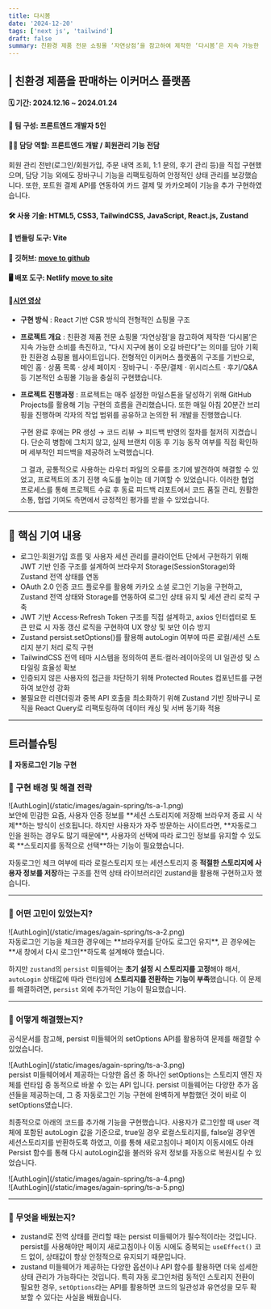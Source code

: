 ```yaml
---
title: 다시봄
date: '2024-12-20'
tags: ['next js', 'tailwind']
draft: false
summary: 친환경 제품 전문 쇼핑몰 ‘자연상점’을 참고하여 제작한 ‘다시봄’은 지속 가능한 소비를 촉진하고, “다시 지구에 봄이 오길 바란다”는 의미를 담아 기획한 친환경 쇼핑몰 웹 서비스입니다. 전형적인 이커머스 플랫폼의 구조를 기반으로, 기본적인 쇼핑몰 기능을 충실히 구현했습니다.
---
```


## | 친환경 제품을 판매하는 이커머스 플랫폼

#### 🗓️ 기간: 2024.12.16 ~ 2024.01.24

#### 👥 팀 구성: 프론트엔드 개발자 5인

#### 👩‍💻 담당 역할: 프론트엔드 개발 / 회원관리 기능 전담

회원 관리 전반(로그인/회원가입, 주문 내역 조회, 1:1 문의, 후기 관리 등)을 직접 구현했으며, 담당 기능 외에도 장바구니 기능을
리팩토링하여 안정적인 상태 관리를 보강했습니다. 또한, 포트원 결제 API를 연동하여 카드 결제 및 카카오페이 기능을 추가 구현하였습니다.

#### 🛠️ 사용 기술: HTML5, CSS3, TailwindCSS, JavaScript, React.js, Zustand

#### 💐 번들링 도구: Vite

#### 🌿 깃허브: [move to github](https://github.com/jyungx2/againSpring_refactor)

#### 🖥️ 배포 도구: Netlify [move to site](https://again-spring-jy.netlify.app)

#### 🎥[시연 영상](https://drive.google.com/file/d/10B2M8rt8dXfDkSJ16ssPAHSaCW2nvQAD/view?usp=sharing)

- **구현 방식** : React 기반 CSR 방식의 전형적인 쇼핑몰 구조

- **프로젝트 개요** : 친환경 제품 전문 쇼핑몰 ‘자연상점’을 참고하여 제작한 ‘다시봄’은 지속 가능한 소비를 촉진하고, “다시 지구에 봄이 오길 바란다”는 의미를 담아 기획한 친환경 쇼핑몰 웹사이트입니다. 전형적인 이커머스 플랫폼의 구조를 기반으로, 메인 홈 · 상품 목록 · 상세 페이지 · 장바구니 · 주문/결제 · 위시리스트 · 후기/Q&A 등 기본적인 쇼핑몰 기능을 충실히 구현했습니다.

- **프로젝트 진행과정** : 프로젝트는 매주 설정한 마일스톤을 달성하기 위해 GitHub Projects를 활용해 기능 구현의 흐름을 관리했습니다. 또한 매일 아침 20분간 브리핑을 진행하며 각자의 작업 범위를 공유하고 논의한 뒤 개발을 진행했습니다.

  구현 완료 후에는 PR 생성 → 코드 리뷰 → 피드백 반영의 절차를 철저히 지켰습니다. 단순히 병합에 그치지 않고, 실제
  브랜치 이동 후 기능 동작 여부를 직접 확인하며 세부적인 피드백을 제공하려 노력했습니다.

  그 결과, 공통적으로 사용하는 라우터 파일의 오류를 조기에 발견하여 해결할 수 있었고, 프로젝트의 초기 진행 속도를 높이는 데 기여할 수 있었습니다. 이러한 협업 프로세스를 통해 프로젝트 수료 후 동료 피드백 리포트에서 코드 품질 관리, 원활한 소통, 협업 기여도 측면에서 긍정적인 평가를 받을 수 있었습니다.

---

## 🚀 핵심 기여 내용

- 로그인·회원가입 흐름 및 사용자 세션 관리를 클라이언트 단에서 구현하기 위해 JWT 기반 인증 구조를 설계하여 브라우저 Storage(SessionStorage)와 Zustand 전역 상태를 연동
- OAuth 2.0 인증 코드 플로우를 활용해 카카오 소셜 로그인 기능을 구현하고, Zustand 전역 상태와 Storage를 연동하여 로그인 상태 유지 및 세션 관리 로직 구축
- JWT 기반 Access·Refresh Token 구조를 직접 설계하고, axios 인터셉터로 토큰 만료 시 자동 갱신 로직을 구현하여 UX 향상 및 보안 이슈 방지
- Zustand persist.setOptions()를 활용해 autoLogin 여부에 따른 로컬/세션 스토리지 분기 처리 로직 구현
- TailwindCSS 전역 테마 시스템을 정의하여 폰트·컬러·레이아웃의 UI 일관성 및 스타일링 효율성 확보
- 인증되지 않은 사용자의 접근을 차단하기 위해 Protected Routes 컴포넌트를 구현하여 보안성 강화
- 불필요한 리렌더링과 중복 API 호출을 최소화하기 위해 Zustand 기반 장바구니 로직을 React Query로 리팩토링하여 데이터 캐싱 및 서버 동기화 적용

---

## 트러블슈팅

**🔹 자동로그인 기능 구현**

### 📌 구현 배경 및 해결 전략

<div className="w-full overflow-hidden px-2 xl:w-full xl:px-2">
  ![AuthLogin](/static/images/again-spring/ts-a-1.png)
</div>
보안에 민감한 요즘, 사용자 인증 정보를 **세션 스토리지에 저장해 브라우저 종료 시 삭제**하는 방식이
선호됩니다. 하지만 사용자가 자주 방문하는 사이트라면, **자동로그인을 원하는 경우도 많기 때문에**,
사용자의 선택에 따라 로그인 정보를 유지할 수 있도록 **스토리지를 동적으로 선택**하는 기능이
필요했습니다.

자동로그인 체크 여부에 따라 로컬스토리지 또는 세션스토리지 중 **적절한 스토리지에 사용자 정보를 저장**하는 구조를 전역 상태 라이브러리인 zustand을 활용해 구현하고자 했습니다.

---

### 📌 어떤 고민이 있었는지?

<div className="w-full overflow-hidden px-2 xl:w-full xl:px-2">
  ![AuthLogin](/static/images/again-spring/ts-a-2.png)
</div>
자동로그인 기능을 체크한 경우에는 **브라우저를 닫아도 로그인 유지**, 끈 경우에는 **새 창에서 다시
로그인**하도록 설계해야 했습니다.

하지만 `zustand`의 `persist` 미들웨어는 **초기 설정 시 스토리지를 고정**해야 해서, `autoLogin` 상태값에 따라 런타임에 **스토리지를 전환하는 기능이 부족**했습니다. 이 문제를 해결하려면, `persist` 외에 추가적인 기능이 필요했습니다.

---

### 📌 어떻게 해결했는지?

공식문서를 참고해, persist 미들웨어의 setOptions API를 활용하여 문제를 해결할 수 있었습니다.

<div className="w-full overflow-hidden px-2 xl:w-full xl:px-2">
  ![AuthLogin](/static/images/again-spring/ts-a-3.png)
</div>
persist 미들웨어에서 제공하는 다양한 옵션 중 하나인 setOptions는 스토리지 엔진 자체를 런타임 중
동적으로 바꿀 수 있는 API 입니다. persist 미들웨어는 다양한 추가 옵션들을 제공하는데, 그 중
자동로그인 기능 구현에 완벽하게 부합했던 것이 바로 이 setOptions였습니다.

최종적으로 아래의 코드를 추가해 기능을 구현했습니다. 사용자가 로그인할 때 user 객체에 포함된 autoLogin 값을 기준으로, true일 경우 로컬스토리지를, false일 경우엔 세션스토리지를 반환하도록 하였고, 이를 통해 새로고침이나 페이지 이동시에도 아래 Persist 함수를 통해 다시 autoLogin값을 불러와 유저 정보를 자동으로 복원시킬 수 있었습니다.

<div className="-mx-2 flex flex-wrap overflow-hidden xl:-mx-2">
  <div className="my-1 w-full overflow-hidden px-2 xl:my-1 xl:w-1/2 xl:px-2">
    ![AuthLogin](/static/images/again-spring/ts-a-4.png)
  </div>
  <div className="my-1 w-full overflow-hidden px-2 xl:my-1 xl:w-1/2 xl:px-2">
    ![AuthLogin](/static/images/again-spring/ts-a-5.png)
  </div>
</div>

---

### 📌 무엇을 배웠는지?

- zustand로 전역 상태를 관리할 때는 persist 미들웨어가 필수적이라는 것입니다. persist를 사용해야만 페이지 새로고침이나 이동 시에도 중복되는 `useEffect()` 코드 없이, 상태값이 항상 안정적으로 유지되기 때문입니다.
- zustand 미들웨어가 제공하는 다양한 옵션이나 API 함수를 활용하면 더욱 섬세한 상태 관리가 가능하다는 것입니다. 특히 자동 로그인처럼 동적인 스토리지 전환이 필요한 경우, `setOptions`라는 API를 활용하면 코드의 일관성과 유연성을 모두 확보할 수 있다는 사실을 배웠습니다.
